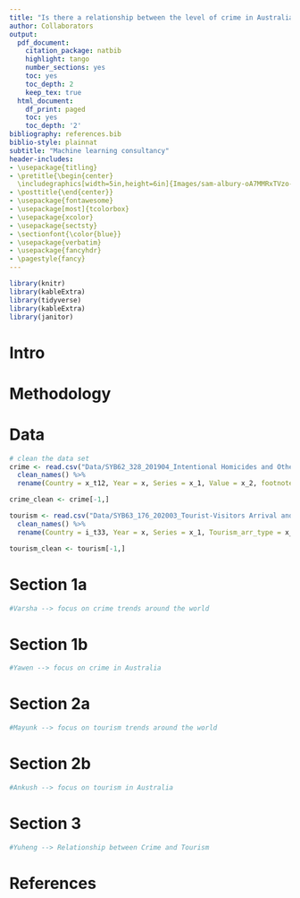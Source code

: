```yaml
---
title: "Is there a relationship between the level of crime in Australia and tourism?"
author: Collaborators
output:
  pdf_document:
    citation_package: natbib
    highlight: tango
    number_sections: yes
    toc: yes
    toc_depth: 2
    keep_tex: true
  html_document:
    df_print: paged
    toc: yes
    toc_depth: '2'
bibliography: references.bib 
biblio-style: plainnat
subtitle: "Machine learning consultancy"
header-includes:
- \usepackage{titling}
- \pretitle{\begin{center} 
  \includegraphics[width=5in,height=6in]{Images/sam-albury-oA7MMRxTVzo-unsplash.jpg}\LARGE\\}
- \posttitle{\end{center}}
- \usepackage{fontawesome}
- \usepackage[most]{tcolorbox}
- \usepackage{xcolor}
- \usepackage{sectsty}
- \sectionfont{\color{blue}}
- \usepackage{verbatim}
- \usepackage{fancyhdr}
- \pagestyle{fancy}
---
```



```r

library(knitr)
library(kableExtra)
library(tidyverse)
library(kableExtra)
library(janitor)
```

# Intro

\clearpage

# Methodology

\clearpage

# Data

```r
# clean the data set
crime <- read.csv("Data/SYB62_328_201904_Intentional Homicides and Other Crimes.csv") %>%
  clean_names() %>%
  rename(Country = x_t12, Year = x, Series = x_1, Value = x_2, footnotes = x_3, Source = x_4)

crime_clean <- crime[-1,]

tourism <- read.csv("Data/SYB63_176_202003_Tourist-Visitors Arrival and Expenditure.csv") %>%
  clean_names() %>%
  rename(Country = i_t33, Year = x, Series = x_1, Tourism_arr_type = x_2, Tourism_arr_footnote = x_3, Value = x_4, Footnotes = x_5, Source = x_6)

tourism_clean <- tourism[-1,]
```


\clearpage

# Section 1a

```r

#Varsha --> focus on crime trends around the world
```

\clearpage

# Section 1b

```r

#Yawen --> focus on crime in Australia
```

\clearpage

# Section 2a

```r

#Mayunk --> focus on tourism trends around the world
```

\clearpage

# Section 2b

```r

#Ankush --> focus on tourism in Australia
```

\clearpage

# Section 3

```r

#Yuheng --> Relationship between Crime and Tourism
```

\clearpage

# References
